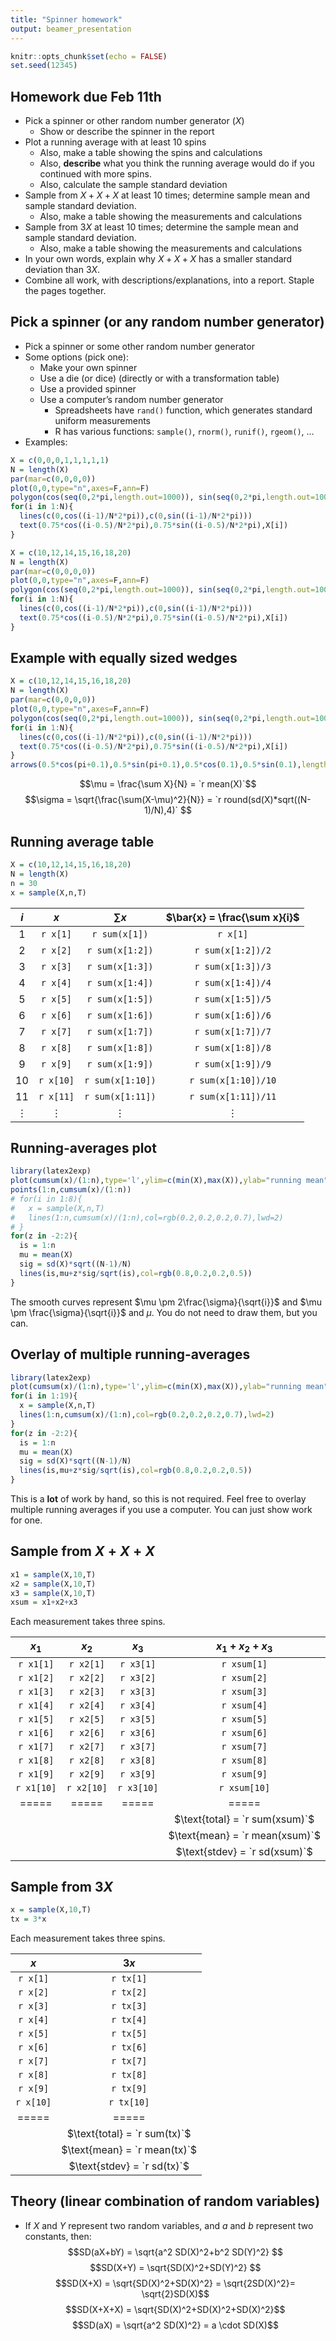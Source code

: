 ```yaml
---
title: "Spinner homework"
output: beamer_presentation
---
```


```r
knitr::opts_chunk$set(echo = FALSE)
set.seed(12345)
```


## Homework due Feb 11th

* Pick a spinner or other random number generator ($X$)
    - Show or describe the spinner in the report
* Plot a running average with at least 10 spins
    - Also, make a table showing the spins and calculations
    - Also, **describe** what you think the running average would do if you continued with more spins.
    - Also, calculate the sample standard deviation
* Sample from $X+X+X$ at least 10 times; determine sample mean and sample standard deviation.
    - Also, make a table showing the measurements and calculations
* Sample from $3X$ at least 10 times; determine the sample mean and sample standard deviation.
    - Also, make a table showing the measurements and calculations
* In your own words, explain why $X+X+X$ has a smaller standard deviation than $3X$.
* Combine all work, with descriptions/explanations, into a report. Staple the pages together.

## Pick a spinner (or any random number generator)

* Pick a spinner or some other random number generator
* Some options (pick one):
    - Make your own spinner
    - Use a die (or dice) (directly or with a transformation table)
    - Use a provided spinner
    - Use a computer's random number generator
        - Spreadsheets have $\texttt{rand()}$ function, which generates standard uniform measurements
        - R has various functions: $\texttt{sample()}$, $\texttt{rnorm()}$, $\texttt{runif()}$, $\texttt{rgeom()}$, ...
* Examples:
```r
X = c(0,0,0,1,1,1,1,1)
N = length(X)
par(mar=c(0,0,0,0))
plot(0,0,type="n",axes=F,ann=F)
polygon(cos(seq(0,2*pi,length.out=1000)), sin(seq(0,2*pi,length.out=1000)))
for(i in 1:N){
  lines(c(0,cos((i-1)/N*2*pi)),c(0,sin((i-1)/N*2*pi)))
  text(0.75*cos((i-0.5)/N*2*pi),0.75*sin((i-0.5)/N*2*pi),X[i])
}
```
```r
X = c(10,12,14,15,16,18,20)
N = length(X)
par(mar=c(0,0,0,0))
plot(0,0,type="n",axes=F,ann=F)
polygon(cos(seq(0,2*pi,length.out=1000)), sin(seq(0,2*pi,length.out=1000)))
for(i in 1:N){
  lines(c(0,cos((i-1)/N*2*pi)),c(0,sin((i-1)/N*2*pi)))
  text(0.75*cos((i-0.5)/N*2*pi),0.75*sin((i-0.5)/N*2*pi),X[i])
}
```

## Example with equally sized wedges

```r
X = c(10,12,14,15,16,18,20)
N = length(X)
par(mar=c(0,0,0,0))
plot(0,0,type="n",axes=F,ann=F)
polygon(cos(seq(0,2*pi,length.out=1000)), sin(seq(0,2*pi,length.out=1000)))
for(i in 1:N){
  lines(c(0,cos((i-1)/N*2*pi)),c(0,sin((i-1)/N*2*pi)))
  text(0.75*cos((i-0.5)/N*2*pi),0.75*sin((i-0.5)/N*2*pi),X[i])
}
arrows(0.5*cos(pi+0.1),0.5*sin(pi+0.1),0.5*cos(0.1),0.5*sin(0.1),length=0.1,code=2,lwd=2)
```
$$\mu = \frac{\sum X}{N} = `r mean(X)`$$
$$\sigma = \sqrt{\frac{\sum(X-\mu)^2}{N}} = `r round(sd(X)*sqrt((N-1)/N),4)` $$


## Running average table

```r
X = c(10,12,14,15,16,18,20)
N = length(X)
n = 30
x = sample(X,n,T)
```

| $i$ | $x$ | $\sum x$ | $\bar{x} = \frac{\sum x}{i}$ |
|:---:|:---:|:---:|:---:|
| 1 | `r x[1]` | `r sum(x[1])` | `r x[1]` |
| 2 | `r x[2]` | `r sum(x[1:2])` | `r sum(x[1:2])/2` |
| 3 | `r x[3]` | `r sum(x[1:3])` | `r sum(x[1:3])/3` |
| 4 | `r x[4]` | `r sum(x[1:4])` | `r sum(x[1:4])/4` |
| 5 | `r x[5]` | `r sum(x[1:5])` | `r sum(x[1:5])/5` |
| 6 | `r x[6]` | `r sum(x[1:6])` | `r sum(x[1:6])/6` |
| 7 | `r x[7]` | `r sum(x[1:7])` | `r sum(x[1:7])/7` |
| 8 | `r x[8]` | `r sum(x[1:8])` | `r sum(x[1:8])/8` |
| 9 | `r x[9]` | `r sum(x[1:9])` | `r sum(x[1:9])/9` |
| 10 | `r x[10]` | `r sum(x[1:10])` | `r sum(x[1:10])/10` |
| 11 | `r x[11]` | `r sum(x[1:11])` | `r sum(x[1:11])/11` |
|$\vdots$|$\vdots$|$\vdots$|$\vdots$|

## Running-averages plot

```r
library(latex2exp)
plot(cumsum(x)/(1:n),type='l',ylim=c(min(X),max(X)),ylab="running mean",xlab=TeX("$i$ (spin count)"),col=rgb(0.2,0.2,0.2),lwd=2)
points(1:n,cumsum(x)/(1:n))
# for(i in 1:8){
#   x = sample(X,n,T)
#   lines(1:n,cumsum(x)/(1:n),col=rgb(0.2,0.2,0.2,0.7),lwd=2)
# }
for(z in -2:2){
  is = 1:n
  mu = mean(X)
  sig = sd(X)*sqrt((N-1)/N)
  lines(is,mu+z*sig/sqrt(is),col=rgb(0.8,0.2,0.2,0.5))
}
```

The smooth curves represent $\mu \pm 2\frac{\sigma}{\sqrt{i}}$ and $\mu \pm \frac{\sigma}{\sqrt{i}}$ and $\mu$. You do not need to draw them, but you can.

## Overlay of multiple running-averages

```r
library(latex2exp)
plot(cumsum(x)/(1:n),type='l',ylim=c(min(X),max(X)),ylab="running mean",xlab=TeX("$i$ (spin count)"),col=rgb(0.2,0.2,0.2,0.7),lwd=2)
for(i in 1:19){
  x = sample(X,n,T)
  lines(1:n,cumsum(x)/(1:n),col=rgb(0.2,0.2,0.2,0.7),lwd=2)
}
for(z in -2:2){
  is = 1:n
  mu = mean(X)
  sig = sd(X)*sqrt((N-1)/N)
  lines(is,mu+z*sig/sqrt(is),col=rgb(0.8,0.2,0.2,0.5))
}
```

This is a **lot** of work by hand, so this is not required. Feel free to overlay multiple running averages if you use a computer. You can just show work for one.

## Sample from $X+X+X$

```r
x1 = sample(X,10,T)
x2 = sample(X,10,T)
x3 = sample(X,10,T)
xsum = x1+x2+x3
```
Each measurement takes three spins.

| $x_1$ | $x_2$ | $x_3$ | $x_1+x_2+x_3$ |
|:---:|:---:|:---:|:---:|
| `r x1[1]` | `r x2[1]` | `r x3[1]` | `r xsum[1]` |
| `r x1[2]` | `r x2[2]` | `r x3[2]` | `r xsum[2]` |
| `r x1[3]` | `r x2[3]` | `r x3[3]` | `r xsum[3]` |
| `r x1[4]` | `r x2[4]` | `r x3[4]` | `r xsum[4]` |
| `r x1[5]` | `r x2[5]` | `r x3[5]` | `r xsum[5]` |
| `r x1[6]` | `r x2[6]` | `r x3[6]` | `r xsum[6]` |
| `r x1[7]` | `r x2[7]` | `r x3[7]` | `r xsum[7]` |
| `r x1[8]` | `r x2[8]` | `r x3[8]` | `r xsum[8]` |
| `r x1[9]` | `r x2[9]` | `r x3[9]` | `r xsum[9]` |
| `r x1[10]` | `r x2[10]` | `r x3[10]` | `r xsum[10]` |
| ===== | ===== | ===== | ===== |
|  |  |  | $\text{total} = `r sum(xsum)`$ |
|  |  |  | $\text{mean} = `r mean(xsum)`$ |
|  |  |  | $\text{stdev} = `r sd(xsum)`$ |

## Sample from $3X$

```r
x = sample(X,10,T)
tx = 3*x 
```
Each measurement takes three spins.

| $x$ | $3x$ |
|:---:|:---:|
| `r x[1]` |`r tx[1]` |
| `r x[2]` |`r tx[2]` |
| `r x[3]` |`r tx[3]` |
| `r x[4]` |`r tx[4]` |
| `r x[5]` |`r tx[5]` |
| `r x[6]` |`r tx[6]` |
| `r x[7]` |`r tx[7]` |
| `r x[8]` |`r tx[8]` |
| `r x[9]` |`r tx[9]` |
| `r x[10]` |`r tx[10]` |
| ===== | ===== | 
|  | $\text{total} = `r sum(tx)`$ |
|  | $\text{mean} = `r mean(tx)`$ |
|  | $\text{stdev} = `r sd(tx)`$ |

## Theory (linear combination of random variables)

* If $X$ and $Y$ represent two random variables, and $a$ and $b$ represent two constants, then:
$$SD(aX+bY) = \sqrt{a^2 SD(X)^2+b^2 SD(Y)^2} $$
$$SD(X+Y) = \sqrt{SD(X)^2+SD(Y)^2} $$
$$SD(X+X) = \sqrt{SD(X)^2+SD(X)^2} = \sqrt{2SD(X)^2}= \sqrt{2}SD(X)$$
$$SD(X+X+X) = \sqrt{SD(X)^2+SD(X)^2+SD(X)^2}$$
$$SD(aX) = \sqrt{a^2 SD(X)^2} = a \cdot SD(X)$$
